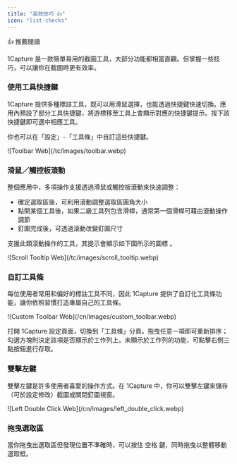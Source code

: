 ```yaml
---
title: "高效技巧 👍"
icon: "list-checks"
---
```

  
<Tip>
👍 推薦閱讀
</Tip>
  
1Capture 是一款簡單易用的截圖工具，大部分功能都相當直觀。但掌握一些技巧，可以讓你在截圖時更有效率。
  
### **使用工具快捷鍵**
  
1Capture 提供多種標註工具，既可以用滑鼠選擇，也能透過快捷鍵快速切換。應用內預設了部分工具快捷鍵，將游標移至工具上會顯示對應的快捷鍵提示。按下該快捷鍵即可選中相應工具。
  
你也可以在「設定」-「工具條」中自訂這些快捷鍵。
  
<Frame caption="工具快捷鍵">
  ![Toolbar Web](/tc/images/toolbar.webp)
</Frame>
  
### **滑鼠／觸控板滾動**
  
整個應用中，多項操作支援透過滑鼠或觸控板滾動來快速調整：
  
- 確定選取區後，可利用滾動調整選取區圓角大小
- 點開某個工具後，如果二級工具列包含滑桿，通常第一個滑桿可藉由滾動操作調節
- 釘圖完成後，可透過滾動改變釘圖尺寸
  
支援此類滾動操作的工具，其提示會顯示如下圖所示的圖標 。
  
<Frame>
 ![Scroll Tooltip Web](/tc/images/scroll_tooltip.webp)
</Frame>
  
### **自訂工具條**
  
每位使用者常用和偏好的標註工具不同，因此 1Capture 提供了自訂化工具條功能，讓你依照習慣打造專屬自己的工具條。
  
<Frame>
 ![Custom Toolbar Web](/cn/images/custom_toolbar.webp)
</Frame>
  
打開 1Capture 設定頁面，切換到「工具條」分頁。拖曳任意一項即可重新排序；勾選方塊則決定該項是否顯示於工作列上。未顯示於工作列的功能，可點擊右側三點按鈕進行存取。
  
### **雙擊左鍵**
  
雙擊左鍵是許多使用者喜愛的操作方式。在 1Capture 中，你可以雙擊左鍵來儲存（可於設定修改）截圖或關閉釘圖視窗。
  
<Frame>
![Left Double Click Web](/cn/images/left_double_click.webp)
  
</Frame>
  
### **拖曳選取區**
  
當你拖曳出選取區但發現位置不準確時，可以按住 <kbd>空格</kbd> 鍵，同時拖曳以整體移動選取框。